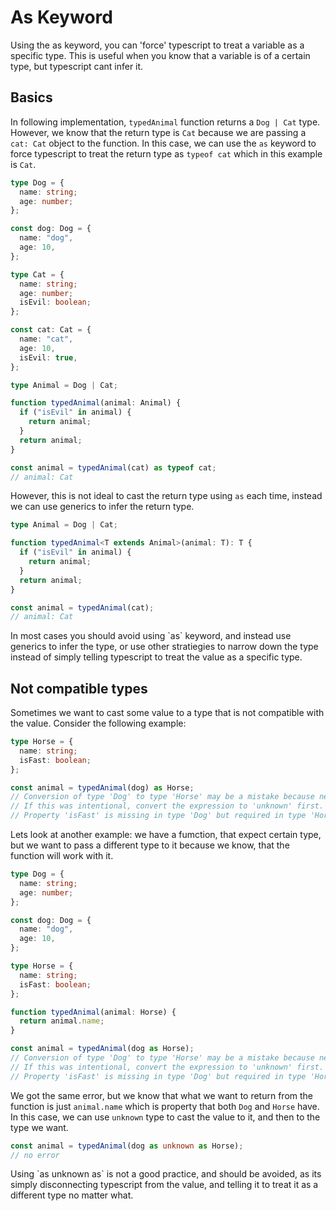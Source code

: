 # As Keyword

Using the as keyword, you can 'force' typescript to treat a variable as a specific type. This is useful when you know that a variable is of a certain type, but typescript cant infer it.

## Basics

In following implementation, `typedAnimal` function returns a `Dog | Cat` type. However, we know that the return type is `Cat` because we are passing a `cat: Cat` object to the function. In this case, we can use the `as` keyword to force typescript to treat the return type as `typeof cat` which in this example is `Cat`.

```ts filename="as.ts" copy
type Dog = {
  name: string;
  age: number;
};

const dog: Dog = {
  name: "dog",
  age: 10,
};

type Cat = {
  name: string;
  age: number;
  isEvil: boolean;
};

const cat: Cat = {
  name: "cat",
  age: 10,
  isEvil: true,
};

type Animal = Dog | Cat;

function typedAnimal(animal: Animal) {
  if ("isEvil" in animal) {
    return animal;
  }
  return animal;
}

const animal = typedAnimal(cat) as typeof cat;
// animal: Cat
```

However, this is not ideal to cast the return type using `as` each time, instead we can use generics to infer the return type.

```ts filename="genericsInsteadOfAs.ts" copy
type Animal = Dog | Cat;

function typedAnimal<T extends Animal>(animal: T): T {
  if ("isEvil" in animal) {
    return animal;
  }
  return animal;
}

const animal = typedAnimal(cat);
// animal: Cat
```


<Callout type="error" emoji="️🚫">
  In most cases you should avoid using `as` keyword, and instead use generics to
  infer the type, or use other stratiegies to narrow down the type instead of
  simply telling typescript to treat the value as a specific type.
</Callout>

## Not compatible types

Sometimes we want to cast some value to a type that is not compatible with the value. Consider the following example:

```ts filename="notCompatible.ts" copy
type Horse = {
  name: string;
  isFast: boolean;
};

const animal = typedAnimal(dog) as Horse;
// Conversion of type 'Dog' to type 'Horse' may be a mistake because neither type sufficiently overlaps with the other.
// If this was intentional, convert the expression to 'unknown' first.
// Property 'isFast' is missing in type 'Dog' but required in type 'Horse'.
```

Lets look at another example: we have a fumction, that expect certain type, but we want to pass a different type to it because we know, that the function will work with it.

```ts filename="notCompatible2.ts" copy
type Dog = {
  name: string;
  age: number;
};

const dog: Dog = {
  name: "dog",
  age: 10,
};

type Horse = {
  name: string;
  isFast: boolean;
};

function typedAnimal(animal: Horse) {
  return animal.name;
}

const animal = typedAnimal(dog as Horse);
// Conversion of type 'Dog' to type 'Horse' may be a mistake because neither type sufficiently overlaps with the other.
// If this was intentional, convert the expression to 'unknown' first.
// Property 'isFast' is missing in type 'Dog' but required in type 'Horse'.
```

We got the same error, but we know that what we want to return from the function is just `animal.name` which is property that both `Dog` and `Horse` have. In this case, we can use `unknown` type to cast the value to it, and then to the type we want.

```ts filename="notCompatible3.ts" copy
const animal = typedAnimal(dog as unknown as Horse);
// no error
```

<Callout type="error" emoji="️🚫">
  Using `as unknown as` is not a good practice, and should be avoided, as its
  simply disconnecting typescript from the value, and telling it to treat it as
  a different type no matter what.
</Callout>
